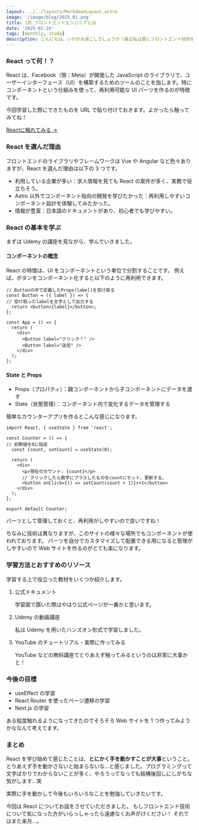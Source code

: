 ```yaml
---
layout: ../../layouts/MarkdownLayout.astro
image: '/image/blog/2025_01.png'
title: 1月_フロントエンドエンジニアとは
date: '2025-02-24'
tags: [monthly, study]
description: こんにちは。いかがお過ごしでしょうか？最近私は更にフロントエンド技術を伸ばしたいと思い、Reactの学習を始めました。これまでHTML,CSS,JavaScriptの基礎などに触れてきましたが、最近のトレンドであるAstro以外フレームワークに触れた機会がなく、他にも使われるフレームワークを学習してみようということで今回Reactの学習に踏み込んでみました。この記事では、Reactを学びながら感じたことや学習の過程を記録していこうと思います。
---
```


### React って何！？

React は、Facebook（現：Meta）が開発した JavaScript のライブラリで、ユーザーインターフェース（UI）を構築するためのツールのことを指します。特にコンポーネントという仕組みを使って、再利用可能な UI パーツを作るのが特徴です。

今回学習した際にできたものを URL で貼り付けておきます。よかったら触ってみてね！

<a href='https://learn-react-chi-henna.vercel.app/' target='_blank'>
  Reactに触れてみる →
</a>

### React を選んだ理由

フロントエンドのライブラリやフレームワークは Vue や Angular など色々ありますが、React を選んだ理由は以下の 3 つです。

- 利用している企業が多い：求人情報を見ても React の案件が多く、実務で役立ちそう。
- Astro 以外でコンポーネント指向の開発を学びたかった：再利用しやすいコンポーネント設計を体験してみたかった。
- 情報が豊富：日本語のドキュメントがあり、初心者でも学びやすい。

### React の基本を学ぶ

まずは Udemy の講座を見ながら、学んでいきました。

#### コンポーネントの概念

React の特徴は、UI をコンポーネントという単位で分割することです。
例えば、ボタンをコンポーネント化すると以下のように再利用できます。

```
// Buttonの中で定義したProps(label)を受け取る
const Button = ({ label }) => {
// 受け取ったlabelを文字として出力する
  return <button>{label}</button>;
};

const App = () => {
  return (
    <div>
      <Button label="クリック！" />
      <Button label="送信" />
    </div>
  );
};
```

#### State と Props

- Props（プロパティ）：親コンポーネントから子コンポーネントにデータを渡す
- State（状態管理）：コンポーネント内で変化するデータを管理する

簡単なカウンターアプリを作るとこんな感じになります。

```
import React, { useState } from 'react';

const Counter = () => {
// 初期値を0に指定
  const [count, setCount] = useState(0);

  return (
    <div>
      <p>現在のカウント: {count}</p>
      // クリックしたら数字にプラスしたものをcountにセット、更新する。
      <button onClick={() => setCount(count + 1)}>+1</button>
    </div>
  );
};

export default Counter;
```

パーツとして管理しておくと、再利用がしやすいので良いですね！

ちなみに技術は異なりますが、このサイトの様々な場所でもコンポーネントが使われております。
パーツを自分でカスタマイズして配置できる用になると管理がしやすいので Web サイトを作るのがとても楽になります。

### 学習方法とおすすめのリソース

学習する上で役立った教材をいくつか紹介します。

1. 公式ドキュメント

   学習面で躓いた際はやはり公式ページが一番かと思います。

1. Udemy の動画講座

   私は Udemy を用いたハンズオン形式で学習しました。

1. YouTube のチュートリアル・実際に作ってみる

   YouTube などの無料講座でとりあえず触ってみるというのは非常に大事かと！

### 今後の目標

- useEffect の学習
- React Router を使ったページ遷移の学習
- Next.js の学習

ある程度触れるようになってきたのでそろそろ Web サイトを 1 つ作ってみようかななんて考えてます。

### まとめ

React を学び始めて感じたことは、**とにかく手を動かすことが大事**ということ。
とりあえず手を動かさないと始まらないな…と感じました。プログラミングって文字ばかりでわからないことが多く、やろうってなっても結構後回しにしがちな気がします…笑

実際に手を動かして今後もいろいろなことを勉強していきたいです。

今回は React についてお話をさせていただきました。
もしフロントエンド技術について気になった方がいらっしゃったら遠慮なくお声がけください！
それではまた来月…。
